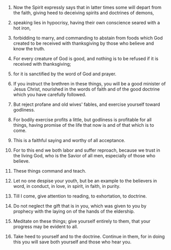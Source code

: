 
1. Now the Spirit expressly says that in latter times some will depart from the faith, giving heed to deceiving spirits and doctrines of demons,

2. speaking lies in hypocrisy, having their own conscience seared with a hot iron,

3. forbidding to marry, and commanding to abstain from foods which God created to be received with thanksgiving by those who believe and know the truth.

4. For every creature of God is good, and nothing is to be refused if it is received with thanksgiving;

5. for it is sanctified by the word of God and prayer.

6. If you instruct the brethren in these things, you will be a good minister of Jesus Christ, nourished in the words of faith and of the good doctrine which you have carefully followed.

7. But reject profane and old wives' fables, and exercise yourself toward godliness.

8. For bodily exercise profits a little, but godliness is profitable for all things, having promise of the life that now is and of that which is to come.

9. This is a faithful saying and worthy of all acceptance.

10. For to this end we both labor and suffer reproach, because we trust in the living God, who is the Savior of all men, especially of those who believe.

11. These things command and teach.

12. Let no one despise your youth, but be an example to the believers in word, in conduct, in love, in spirit, in faith, in purity.

13. Till I come, give attention to reading, to exhortation, to doctrine.

14. Do not neglect the gift that is in you, which was given to you by prophecy with the laying on of the hands of the eldership.

15. Meditate on these things; give yourself entirely to them, that your progress may be evident to all.

16. Take heed to yourself and to the doctrine. Continue in them, for in doing this you will save both yourself and those who hear you.


